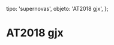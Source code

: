 
  tipo: 'supernovas',
  objeto: 'AT2018 gjx',
};

# AT2018 gjx

<Imagen
  src="registro/at2018-gjx_20180919_at2018gjx_20180919_gjcb.png"
  fecha="20180919"
/>